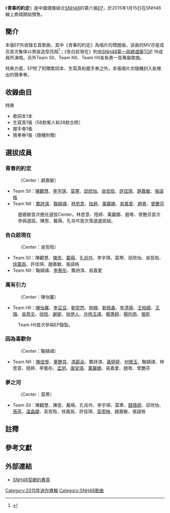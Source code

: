 {{otheruse
|subject=SNH48的EP
|other=AKB48的原唱歌曲
|GIVE ME FIVE!
}}
{{Infobox Album 
| Name           = 青春的約定
| Artist         = [[SNH48|SNH48]]
| Released       = 2015年1月15日
| Type           = EP
| Cover          = SNH48 Give Me Five.jpg
| Caption        = 
| Recorded       = 
| Genre          = [[流行音樂|流行音樂]]
| Length         = 21:08
| Label          = [[久尚音樂|久尚音樂]]<ref group="注">出品方為新匯集團上海聲像出版社</ref>
| Producer       = [[秋元康|秋元康]]
| Last album     = [[嗚吒|嗚吒]]<br />（2015年）
| This album     = '''青春的約定'''<br />（2015年）
| Next album     = [[雨季之後|雨季之後]]<br />（2015年）
| Misc           = {{External music video|1=「[http://v.yinyuetai.com/video/2219904 青春的約定 官方版]」 官方MV|Type=EP}}
}}
《'''青春的約定'''》是中國偶像組合[[SNH48|SNH48]]的第六張[[EP|EP]]，於2015年1月15日在SNH48線上商城開始預售。

== 簡介 ==
本張EP共收錄五首歌曲，其中《青春的約定》為唱片的標題曲，该曲的MV亦是成员首次集体以男装造型亮相<ref>{{cite web|title=SNH48出道两周年EP《青春的约定》MV首发|url=http://ent.sina.com.cn/y/yneidi/2015-01-15/doc-icczmvun4995921.shtml|website=新浪音乐|publisher=[[新浪|新浪]]|date=2015-01-15|access-date=2018-11-11}}</ref>；《告白趁現在》則由[[SNH48第一屆總選舉|SNH48第一屆總選舉]]TOP 16成員所演唱。另外Team SII、Team NII、Team HII各負責一首專屬歌曲。

特典方面，EP除了附贈歌詞本、生寫真和握手券之外，本張唱片亦隨機封入新推出的猜拳券。

== 收錄曲目 ==
{{tracklist
| headline = CD
| music_credits = yes
| lyrics_credits = yes
| arranger_credits = yes
| all_producer = [[秋元康|秋元康]]
| all_note = yes 
| extra_column = 演唱者
| longnote_column = yes
| total_length = 21:08
| title1 = 青春的约定 
| music1 = 笹渕大介
| lyrics1 = 甘世佳
| arranger1 = 野中MASA雄一
| extra1 = 选拔組
| note1 = 原曲：《[[GIVE_ME_FIVE!|GIVE ME FIVE!]]》
| longnote1 = 原词：秋元康 原唱：AKB48
| length1 = 4:59
| title2 = 告白趁现在 
| music2 = 坂垣祐介
| lyrics2 = 黄婷
| arranger2 = 武藤星儿
| extra2 = 2014 TOP 16
| note2 = 原曲：《[[心意告示牌|心意告示牌]]》（{{lang|ja|心のプラカード}}）
| longnote2 = 原词：秋元康 原唱：AKB48
| length2 = 4:01
| title3 = 万有引力 
| music3 = 原田NAO
| lyrics3 = 上海星四芭
| arranger3 = 原田NAO
| extra3 = Team HII
| note3 = 原曲：《[[重力共鳴|重力共鳴]]》（{{lang|ja|重力シンパシー}}）
| longnote3 = 原词：秋元康 原唱：AKB48
| length3 = 3:30
| title4 = 因为喜欢你 
| music4 = [[织田哲郎|织田哲郎]]
| lyrics4 = 上海星四芭
| arranger4 = 野中MASA雄一
| extra4 = Team NII
| note4 = 原曲：《[[RIVER_(AKB48單曲)#因為喜歡你|因為喜歡你]]》（{{lang|ja|君のことが好きだから}}）
| longnote4 = 原词：秋元康 原唱：AKB48
| length4 = 4:06
| title5 = 梦之河 
| music5 = 杉山胜彦
| lyrics5 = 小7
| arranger5 = 杉山胜彦、有木竜郎
| extra5 = Team SII
| note5 = 原曲：《[[格子花紋#夢河|夢河]]》（{{lang|ja|夢の河}}）
| longnote5 = 原词：秋元康 原唱：AKB48
| length5 = 4:32
}}

; 特典
* 歌詞本1本
* 生寫真1張（58款單人和28款合照）
* 握手券1張
* 猜拳券1張（隨機附贈）

== 選拔成員 ==
=== 青春的約定 ===
:（Center：趙嘉敏）
*Team SII：[[陳觀慧|陳觀慧]]、[[李宇琪|李宇琪]]、[[莫寒|莫寒]]、[[邱欣怡|邱欣怡]]、[[吳哲晗|吳哲晗]]、[[許佳琪|許佳琪]]、[[趙嘉敏|趙嘉敏]]、[[張語格|張語格]]
*Team NII：[[龔詩淇|龔詩淇]]、[[鞠婧禕|鞠婧禕]]、[[林思意|林思意]]、[[陸婷_(SNH48)|陆婷]]、[[萬麗娜|萬麗娜]]、[[易嘉愛|易嘉愛]]、[[趙粵|趙粵]]、[[曾艷芬|曾艷芬]]
:趙嘉敏首次擔任選拔Center。林思意、陸婷、萬麗娜、趙粵、曾艷芬首次參與選拔。陳思、戴萌、孔肖吟首次落選選拔組。

=== 告白趁現在 ===
:（Center：吳哲晗）
*Team SII：陳觀慧、[[陳思|陳思]]、[[戴萌|戴萌]]、[[孔肖吟|孔肖吟]]、李宇琪、莫寒、邱欣怡、吳哲晗、[[徐晨辰|徐晨辰]]、許佳琪、趙嘉敏、張語格
*Team NII：鞠婧禕、[[李藝彤|李藝彤]]、龔詩淇、易嘉愛

=== 萬有引力 ===
:（Center：陳怡馨）
*Team HII：[[陳怡馨|陳怡馨]]、[[李豆豆|李豆豆]]、[[劉炅然|劉炅然]]、[[林楠|林楠]]、[[劉佩鑫|劉佩鑫]]、[[李清揚|李清揚]]、[[王柏碩|王柏碩]]、[[王璐_(SNH48)|王璐]]、[[吳燕文|吳燕文]]、[[徐晗|徐晗]]、[[謝妮|謝妮]]、[[徐伊人|徐伊人]]、[[许杨玉琢_(SNH48)|许杨玉琢]]、[[楊惠婷|楊惠婷]]、[[楊吟雨|楊吟雨]]、[[張昕_(SNH48)|張昕]]
:Team HII首次參與EP錄製。

=== 因為喜歡你 ===
:（Center：鞠婧禕）
*Team NII：[[陳佳瑩|陳佳瑩]]、[[董艷芸|董艷芸]]、[[馮薪朵|馮薪朵]]、龔詩淇、[[黃婷婷|黃婷婷]]、[[何曉玉|何曉玉]]、鞠婧禕、林思意、陸婷、李藝彤、[[孟玥|孟玥]]、[[唐安琪|唐安琪]]、[[萬麗娜|萬麗娜]]、易嘉愛、趙粵、曾艷芬

=== 夢之河 ===
:（Center：莫寒）
*Team SII：陳觀慧、陳思、戴萌、孔肖吟、李宇琪、莫寒、[[錢蓓婷|錢蓓婷]]、邱欣怡、[[孫芮|孫芮]]、[[溫晶婕|溫晶婕]]、吴哲晗、徐晨辰、許佳琪、[[袁雨楨|袁雨楨]]、趙嘉敏、張語格

== 註釋 ==
{{Reflist|group=注}}

== 參考文獻 ==
{{Reflist}}

== 外部連結 ==
* [http://www.snh48.com/event/s83/ SNH48官網的專頁]

{{SNH48}}

[[Category:2015年迷你專輯|Category:2015年迷你專輯]]
[[Category:SNH48歌曲|Category:SNH48歌曲]]
